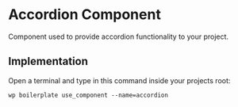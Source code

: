 # Accordion Component

Component used to provide accordion functionality to your project.

## Implementation

Open a terminal and type in this command inside your projects root:

```shell
wp boilerplate use_component --name=accordion
```
